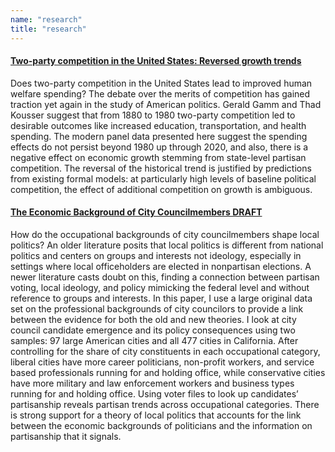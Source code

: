 ```yaml
---
name: "research"
title: "research"
---
```



<style>
  .title{
    display: none;
  }
</style>

<link rel="stylesheet" href="styles.css" type="text/css">


#### [Two-party competition in the United States: Reversed growth trends](https://journals.sagepub.com/doi/full/10.1177/13540688221109780)


Does two-party competition in the United States lead to improved human welfare spending? The debate over the merits of competition has gained traction yet again in the study of American politics. Gerald Gamm and Thad Kousser suggest that from 1880 to 1980 two-party competition led to desirable outcomes like increased education, transportation, and health spending. The modern panel data presented here suggest the spending effects do not persist beyond 1980 up through 2020, and also, there is a negative effect on economic growth stemming from state-level partisan competition. The reversal of the historical trend is justified by predictions from existing formal models: at particularly high levels of baseline political competition, the effect of additional competition on growth is ambiguous.


#### [The Economic Background of City Councilmembers DRAFT](https://www.dropbox.com/scl/fi/rbrfq80xp1iwhip9e8yo2/councils_020924.pdf?rlkey=j8fnn23ccgu7vlryjtf2sls6i&dl=0)

How do the occupational backgrounds of city councilmembers shape local politics? An
older literature posits that local politics is different from national politics and centers
on groups and interests not ideology, especially in settings where local officeholders
are elected in nonpartisan elections. A newer literature casts doubt on this, finding a
connection between partisan voting, local ideology, and policy mimicking the federal
level and without reference to groups and interests. In this paper, I use a large original
data set on the professional backgrounds of city councilors to provide a link between
the evidence for both the old and new theories. I look at city council candidate emergence
and its policy consequences using two samples: 97 large American cities and
all 477 cities in California. After controlling for the share of city constituents in each
occupational category, liberal cities have more career politicians, non-profit workers,
and service based professionals running for and holding office, while conservative cities
have more military and law enforcement workers and business types running for and
holding office. Using voter files to look up candidates’ partisanship reveals partisan
trends across occupational categories. There is strong support for a theory of local
politics that accounts for the link between the economic backgrounds of politicians
and the information on partisanship that it signals.